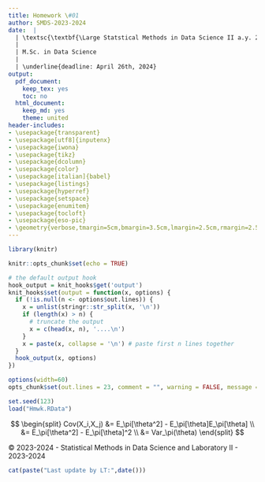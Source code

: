 ```yaml
---
title: Homework \#01
author: SMDS-2023-2024
date:  |
  | \textsc{\textbf{\Large Statstical Methods in Data Science II a.y. 2022-2023}}
  | 
  | M.Sc. in Data Science
  | 
  | \underline{deadline: April 26th, 2024}
output:
  pdf_document:
    keep_tex: yes
    toc: no
  html_document:
    keep_md: yes
    theme: united
header-includes: 
- \usepackage{transparent}
- \usepackage[utf8]{inputenx}
- \usepackage{iwona}
- \usepackage{tikz}
- \usepackage{dcolumn}
- \usepackage{color}
- \usepackage[italian]{babel}
- \usepackage{listings}
- \usepackage{hyperref}
- \usepackage{setspace}
- \usepackage{enumitem}
- \usepackage{tocloft}
- \usepackage{eso-pic}
- \geometry{verbose,tmargin=5cm,bmargin=3.5cm,lmargin=2.5cm,rmargin=2.5cm}
---
```


```r
library(knitr)

knitr::opts_chunk$set(echo = TRUE)

# the default output hook
hook_output = knit_hooks$get('output')
knit_hooks$set(output = function(x, options) {
  if (!is.null(n <- options$out.lines)) {
    x = unlist(stringr::str_split(x, '\n'))
    if (length(x) > n) {
      # truncate the output
      x = c(head(x, n), '....\n')
    }
    x = paste(x, collapse = '\n') # paste first n lines together
  }
  hook_output(x, options)
})
```

```r

options(width=60)
opts_chunk$set(out.lines = 23, comment = "", warning = FALSE, message = FALSE, echo = TRUE, tidy = TRUE, size="small",tidy.opts=list(width.cutoff=50), fig.align = 'center', fig.width = 5, fig.height = 4)
```

```r
set.seed(123)
load("Hmwk.RData")
```

<font color="#FF0000"></font>

$$
\begin{split}
Cov(X_i,X_j) &= E_\pi[\theta^2] - E_\pi[\theta]E_\pi[\theta] \\
&= E_\pi[\theta^2] - E_\pi[\theta]^2 \\
&= Var_\pi(\theta)
\end{split}
$$



::: footer
© 2023-2024 - Statistical Methods in Data Science and Laboratory II - 2023-2024
:::

```r
cat(paste("Last update by LT:",date()))
```